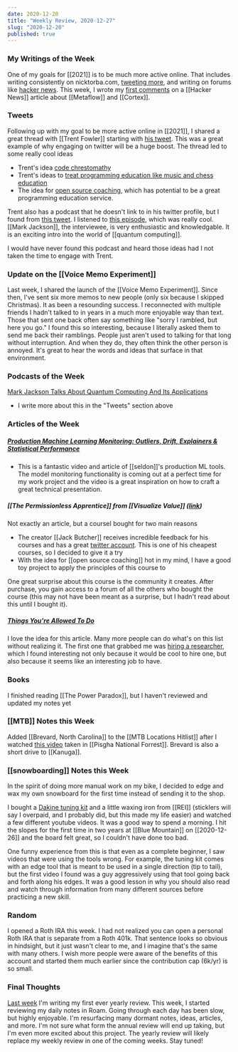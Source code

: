 ```yaml
---
date: 2020-12-20
title: "Weekly Review, 2020-12-27"
slug: "2020-12-20"
published: true
---
```

### My Writings of the Week
One of my goals for [[2021]] is to be much more active online. That includes writing consistently on nicktorba.com, [tweeting more](https://twitter.com/nicktorba), and writing on forums like [hacker news](https://news.ycombinator.com/). This week, I wrote my [first comments](https://news.ycombinator.com/threads?id=nicktorba) on a [[Hacker News]] article about [[Metaflow]] and [[Cortex]]. 

### Tweets
Following up with my goal to be more active online in [[2021]], I shared a great thread with [[Trent Fowler]] starting with [his tweet](https://twitter.com/Trent_STEMpunk/status/1341050057882284033?s=20). 
This was a great example of why engaging on twitter will be a huge boost. The thread led to some really cool ideas
- Trent's idea [code chrestomathy](https://twitter.com/Trent_STEMpunk/status/1341099535150559232?s=20)
- Trent's ideas to [treat programming education like music and chess education](https://twitter.com/Trent_STEMpunk/status/1341133220906188807?s=20)
- The idea for [open source coaching](https://twitter.com/nicktorba/status/1341208917074997248?s=20), which has potential to be a great programming education service.

Trent also has a podcast that he doesn't link to in his twitter profile, but I found from [this tweet](https://twitter.com/cambridgecqc/status/1328729526055088130?s=20). I listened to [this episode](https://futuristthomasfrey.podbean.com/e/ep-8-mark-jackson-talks-about-quantum-computing-and-its-applications/), which was really cool. [[Mark Jackson]], the interviewee, is very enthusiastic and knowledgable. It is an exciting intro into the world of [[quantum computing]]. 

I would have never found this podcast and heard those ideas had I not taken the time to engage with Trent. 

### Update on the [[Voice Memo Experiment]]
Last week, I shared the launch of the [[Voice Memo Experiment]]. Since then, I've sent six more memos to new people (only six because I skipped Christmas). It as been a resounding success. I reconnected with multiple friends I hadn't talked to in years in a much more enjoyable way than text. 
Those that sent one back often say something like "sorry I rambled, but here you go." I found this so interesting, because I literally asked them to send me back their ramblings. People just aren't used to talking for that long without interruption. And when they do, they often think the other person is annoyed. It's great to hear the words and ideas that surface in that environment. 


### Podcasts of the Week
[Mark Jackson Talks About Quantum Computing And Its Applications](https://futuristthomasfrey.podbean.com/e/ep-8-mark-jackson-talks-about-quantum-computing-and-its-applications/)
- I write more about this in the "Tweets" section above 

### Articles of the Week
##### [Production Machine Learning Monitoring: Outliers, Drift, Explainers & Statistical Performance](https://towardsdatascience.com/production-machine-learning-monitoring-outliers-drift-explainers-statistical-performance-d9b1d02ac158)
- This is a fantastic video and article of [[seldon]]'s production ML tools. The model monitoring functionality is coming out at a perfect time for my work project and the video is a great inspiration on how to craft a great technical presentation.

##### [[The Permissionless Apprentice]] from [[Visualize Value]] ([link](https://shop.visualizevalue.com/products/the-permissionless-apprentice))
Not exactly an article, but a courseI bought for two main reasons
- The creator [[Jack Butcher]] receives incredible feedback for his courses and has a great [twitter account](https://twitter.com/jackbutcher). This is one of his cheapest courses, so I decided to give it a try
- With the idea for [[open source coaching]] hot in my mind, I have a good toy project to apply the principles of this course to

One great surprise about this course is the community it creates. After purchase, you gain access to a forum of all the others who bought the course (this may not have been meant as a surprise, but I hadn't read about this until I bought it). 

##### [Things You're Allowed To Do](https://milan.cvitkovic.net/writing/things_youre_allowed_to_do/)
I love the idea for this article. Many more people can do what's on this list without realizing it. The first one that grabbed me was [hiring a researcher](https://acesounderglass.com/hire-me/), which I found interesting not only because it would be cool to hire one, but also because it seems like an interesting job to have.

### Books
I finished reading [[The Power Paradox]], but I haven't reviewed and updated my notes yet

### [[MTB]] Notes this Week 
Added [[Brevard, North Carolina]] to the [[MTB Locations Hitlist]] after I watched [this video](https://www.youtube.com/watch?v=8XqFmUJqnSo&t=633s) taken in [[Pisgha National Forrest]]. Brevard is also a short drive to [[Kanuga]]. 

### [[snowboarding]] Notes this Week
In the spirit of doing more manual work on my bike, I decided to edge and wax my own snowboard for the first time instead of sending it to the shop. 

I bought a [Dakine tuning kit](https://www.dakine.com/products/deluxe-tune-tuning-kit) and a little waxing iron from [[REI]] (sticklers will say I overpaid, and I probably did, but this made my life easier) and watched a few different youtube videos. It was a good way to spend a morning. I hit the slopes for the first time in two years at [[Blue Mountain]] on [[2020-12-26]] and the board felt great, so I couldn't have done too bad. 

One funny experience from this is that even as a complete beginner, I saw videos that were using the tools wrong. For example, the tuning kit comes with an edge tool that is meant to be used in a single direction (tip to tail), but the first video I found was a guy aggressively using that tool going back and forth along his edges. It was a good lesson in why you should also read and watch through information from many different sources before practicing a new skill. 

### Random
I opened a Roth IRA this week. I had not realized you can open a personal Roth IRA that is separate from a Roth 401k. That sentence looks so obvious in hindsight, but it just wasn't clear to me, and I imagine that's the same with many others. I wish more people were aware of the benefits of this account and started them much earlier since the contribution cap (6k/yr) is so small. 

### Final Thoughts 
[Last week](/2020-12-20) I'm writing my first ever yearly review. This week, I started reviewing my daily notes in Roam. Going through each day has been slow, but highly enjoyable. I'm resurfacing many dormant notes, ideas, articles, and more. I'm not sure what form the annual review will end up taking, but I'm even more excited about this project. The yearly review will likely replace my weekly review in one of the coming weeks. Stay tuned! 
